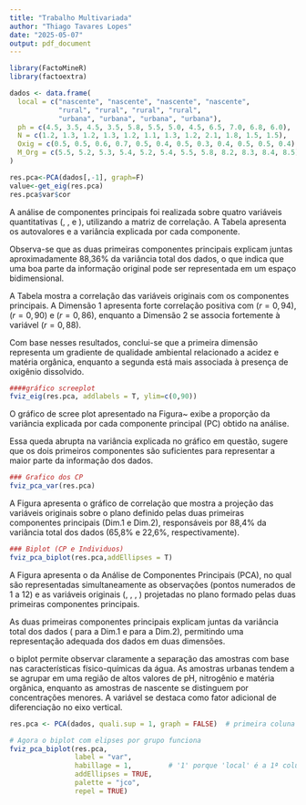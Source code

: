 ```yaml
---
title: "Trabalho Multivariada"
author: "Thiago Tavares Lopes"
date: "2025-05-07"
output: pdf_document
---
```


```r
library(FactoMineR)
library(factoextra)
```

```r
dados <- data.frame(
  local = c("nascente", "nascente", "nascente", "nascente",
            "rural", "rural", "rural", "rural",
            "urbana", "urbana", "urbana", "urbana"),
  ph = c(4.5, 3.5, 4.5, 3.5, 5.8, 5.5, 5.0, 4.5, 6.5, 7.0, 6.8, 6.0),
  N = c(1.2, 1.3, 1.2, 1.3, 1.2, 1.1, 1.3, 1.2, 2.1, 1.8, 1.5, 1.5),
  Oxig = c(0.5, 0.5, 0.6, 0.7, 0.5, 0.4, 0.5, 0.3, 0.4, 0.5, 0.5, 0.4),
  M_Org = c(5.5, 5.2, 5.3, 5.4, 5.2, 5.4, 5.5, 5.8, 8.2, 8.3, 8.4, 8.5)
)
```



```r
res.pca<-PCA(dados[,-1], graph=F)
value<-get_eig(res.pca)
res.pca$var$cor

```


\subsection*{Análise de Componentes Principais (PCA)}

A análise de componentes principais foi realizada sobre quatro variáveis quantitativas (\textit{pH}, \textit{N}, \textit{Oxig} e \textit{M\_Org}), utilizando a matriz de correlação. A Tabela \ref{tab:eigen} apresenta os autovalores e a variância explicada por cada componente.

\begin{table}[h!]
\centering
\caption{Autovalores e variância explicada}
\label{tab:eigen}
\begin{tabular}{lccc}
\hline
Componente & Autovalor & \% Variância Explicada & \% Acumulada \\
\hline
Dimensão 1 & 2.63 & 65.78\% & 65.78\% \\
Dimensão 2 & 0.90 & 22.58\% & 88.36\% \\
Dimensão 3 & 0.33 & 8.24\%  & 96.60\% \\
Dimensão 4 & 0.14 & 3.40\%  & 100.00\% \\
\hline
\end{tabular}
\end{table}

Observa-se que as duas primeiras componentes principais explicam juntas aproximadamente 88,36\% da variância total dos dados, o que indica que uma boa parte da informação original pode ser representada em um espaço bidimensional.

A Tabela \ref{tab:correlacoes} mostra a correlação das variáveis originais com os componentes principais. A Dimensão 1 apresenta forte correlação positiva com \textit{M.Org} ($r=0,94$), \textit{pH} ($r=0,90$) e \textit{N} ($r=0,86$), enquanto a Dimensão 2 se associa fortemente à variável \textit{Oxig} ($r=0,88$).

\begin{table}[h!]
\centering
\caption{Correlação das variáveis com os componentes principais}
\label{tab:correlacoes}
\begin{tabular}{lcccc}
\hline
Variável & Dim.1 & Dim.2 & Dim.3 & Dim.4 \\
\hline
pH       & 0.90  & -0.03 & 0.42  & 0.15  \\
N        & 0.86  & 0.33  & -0.36 & 0.16  \\
Oxig     & -0.45 & 0.88  & 0.15  & -0.01 \\
M\_Org   & 0.94  & 0.15  & 0.00  & -0.29 \\
\hline
\end{tabular}
\end{table}

Com base nesses resultados, conclui-se que a primeira dimensão representa um gradiente de qualidade ambiental relacionado a acidez e matéria orgânica, enquanto a segunda está mais associada à presença de oxigênio dissolvido.




```r
####gráfico screeplot
fviz_eig(res.pca, addlabels = T, ylim=c(0,90))
```
\subsection*{Análise do Gráfico de Scree Plot}

O gráfico de scree plot apresentado na Figura~\ref{fig:screeplot} exibe a proporção da variância explicada por cada componente principal (PC) obtido na análise. 

\begin{itemize}
    \item A \textbf{Dimensão 1} explica \textbf{65,8\%} da variância total dos dados, indicando que uma grande parte da estrutura dos dados é capturada por esse componente.
    \item A \textbf{Dimensão 2} adiciona mais \textbf{22,6\%} à explicação, totalizando aproximadamente \textbf{88,4\%} da variância explicada pelas duas primeiras componentes.
    \item As \textbf{Dimensões 3 e 4} contribuem com apenas \textbf{8,2\%} e \textbf{3,4\%}, respectivamente, o que evidencia uma queda acentuada após a segunda componente.
\end{itemize}

Essa queda abrupta na variância explicada no gráfico em questão, sugere que os dois primeiros componentes são suficientes para representar a maior parte da informação dos dados.

```r
### Grafico dos CP
fviz_pca_var(res.pca)
```
\subsection*{Análise do Gráfico de Correlação das Variáveis}

A Figura apresenta o gráfico de correlação que mostra a projeção das variáveis originais sobre o plano definido pelas duas primeiras componentes principais (Dim.1 e Dim.2), responsáveis por  88,4\% da variância total dos dados (65,8\% e 22,6\%, respectivamente).


\textbf{Interpretação dos eixos:}
\begin{itemize}
    \item O eixo horizontal (\textbf{Dim.1}) está fortemente associado às variáveis \textit{pH}, \textit{N} e \textit{M\_Org}, representando um gradiente relacionado à acidez da água e à presença de matéria orgânica.
    \item O eixo vertical (\textbf{Dim.2}) está altamente correlacionado com a variável \textit{Oxig}, indicando uma direção de variação independente das demais variáveis.
\end{itemize}

\textbf{Distribuição e relações entre as variáveis:}
\begin{itemize}
    \item As variáveis \textit{pH}, \textit{N} e \textit{M\_Org} aparecem agrupadas e apontam em direção semelhante, com ângulos pequenos entre si, sugerindo correlação positiva mútua e associação com a Dim.1.
    \item A variável \textit{Oxig} está orientada aproximadamente na direção da Dim.2, com ângulo obtuso em relação às demais variáveis, o que indica correlação negativa moderada com elas e forte contribuição para a segunda dimensão.
\end{itemize}

```r
### Biplot (CP e Individuos)
fviz_pca_biplot(res.pca,addEllipses = T)

```
\subsection*{Análise do Biplot da Análise de Componentes Principais (PCA)}

A Figura apresenta o \textit{biplot} da Análise de Componentes Principais (PCA), no qual são representadas simultaneamente as observações (pontos numerados de 1 a 12) e as variáveis originais (\textit{pH}, \textit{N}, \textit{Oxig}, \textit{M\_Org}) projetadas no plano formado pelas duas primeiras componentes principais.



As duas primeiras componentes principais explicam juntas  \textbf{88,4\%} da variância total dos dados (\textbf{65,8\%} para a Dim.1 e \textbf{22,6\%} para a Dim.2), permitindo uma representação adequada dos dados em duas dimensões.

\textbf{Interpretação das variáveis:}
\begin{itemize}
    \item As variáveis \textit{pH}, \textit{N} e \textit{M\_Org} estão fortemente associadas à Dimensão 1, apontando para a direita, o que indica correlação positiva com esse eixo.
    \item A variável \textit{Oxig} está direcionada para cima, caracterizando forte correlação com a Dimensão 2 e pouca relação com a Dimensão 1, o que sugere independência em relação às demais variáveis.
\end{itemize}

\textbf{Interpretação das observações:}
\begin{itemize}
    \item As observações \textbf{9, 10 e 11} encontram-se na extremidade direita do gráfico, indicando maiores valores de \textit{pH}, \textit{N} e \textit{M\_Org}, possivelmente associadas ao ambiente \textbf{urbano}.
    \item As observações \textbf{1 a 4} estão mais à esquerda, apresentando baixos valores dessas variáveis, características típicas da \textbf{nascente}.
    \item A observação \textbf{8}, posicionada na parte inferior do gráfico, apresenta baixa contribuição de todas as variáveis, podendo indicar um perfil atípico, possivelmente relacionado ao ambiente \textbf{rural}.
\end{itemize}

\textbf{Conclusão:} o biplot permite observar claramente a separação das amostras com base nas características físico-químicas da água. As amostras urbanas tendem a se agrupar em uma região de altos valores de pH, nitrogênio e matéria orgânica, enquanto as amostras de nascente se distinguem por concentrações menores. A variável \textit{Oxig} se destaca como fator adicional de diferenciação no eixo vertical.

```r
res.pca <- PCA(dados, quali.sup = 1, graph = FALSE)  # primeira coluna = 'local'

# Agora o biplot com elipses por grupo funciona
fviz_pca_biplot(res.pca,
                label = "var",
                habillage = 1,         # '1' porque 'local' é a 1ª coluna
                addEllipses = TRUE,
                palette = "jco",
                repel = TRUE)
```

